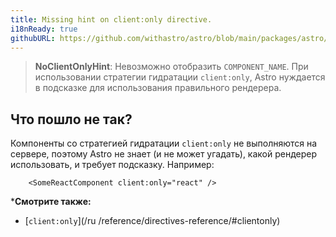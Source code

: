 ```yaml
---
title: Missing hint on client:only directive.
i18nReady: true
githubURL: https://github.com/withastro/astro/blob/main/packages/astro/src/core/errors/errors-data.ts
---
```


> **NoClientOnlyHint**: Невозможно отобразить `COMPONENT_NAME`. При использовании стратегии гидратации `client:only`, Astro нуждается в подсказке для использования правильного рендерера.

## Что пошло не так?
Компоненты со стратегией гидратации `client:only` не выполняются на сервере, поэтому Astro не знает (и не может угадать), какой рендерер использовать, и требует подсказку. Например:

```astro
	<SomeReactComponent client:only="react" />
```

***Смотрите также:**
-  [`client:only`](/ru	/reference/directives-reference/#clientonly)
